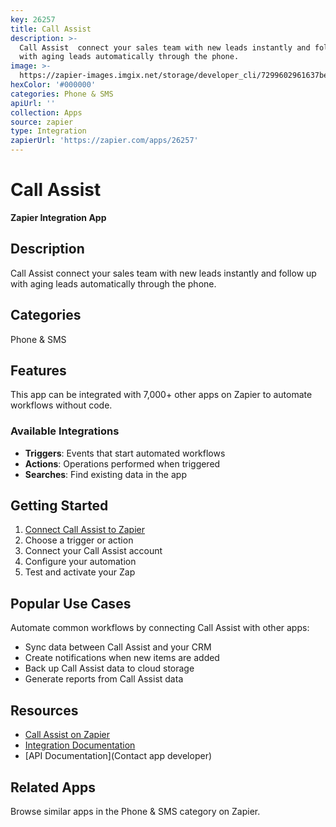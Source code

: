 ```yaml
---
key: 26257
title: Call Assist
description: >-
  Call Assist  connect your sales team with new leads instantly and follow up
  with aging leads automatically through the phone.
image: >-
  https://zapier-images.imgix.net/storage/developer_cli/7299602961637bef9a183757028393cf.png?auto=format%2Ccompress&ixlib=python-3.0.0&q=50
hexColor: '#000000'
categories: Phone & SMS
apiUrl: ''
collection: Apps
source: zapier
type: Integration
zapierUrl: 'https://zapier.com/apps/26257'
---
```

# Call Assist

**Zapier Integration App**

## Description

Call Assist  connect your sales team with new leads instantly and follow up with aging leads automatically through the phone.

## Categories

Phone & SMS

## Features

This app can be integrated with 7,000+ other apps on Zapier to automate workflows without code.

### Available Integrations

- **Triggers**: Events that start automated workflows
- **Actions**: Operations performed when triggered
- **Searches**: Find existing data in the app

## Getting Started

1. [Connect Call Assist to Zapier](https://zapier.com/apps/26257)
2. Choose a trigger or action
3. Connect your Call Assist account
4. Configure your automation
5. Test and activate your Zap

## Popular Use Cases

Automate common workflows by connecting Call Assist with other apps:

- Sync data between Call Assist and your CRM
- Create notifications when new items are added
- Back up Call Assist data to cloud storage
- Generate reports from Call Assist data

## Resources

- [Call Assist on Zapier](https://zapier.com/apps/26257)
- [Integration Documentation](https://zapier.com/apps/26257/integrations)
- [API Documentation](Contact app developer)

## Related Apps

Browse similar apps in the Phone & SMS category on Zapier.
